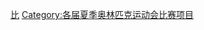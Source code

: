 {{CatRel|1900年夏季奧林匹克運動會比賽項目}}

[[Category:1896年夏季奥林匹克运动会|比]]
[[Category:各届夏季奥林匹克运动会比赛项目|Category:各届夏季奥林匹克运动会比赛项目]]
